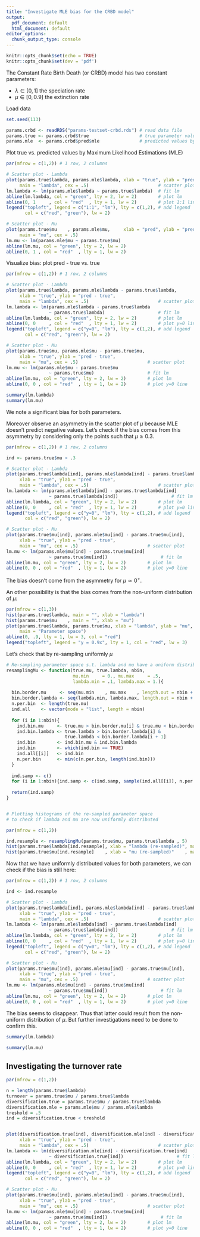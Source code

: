 ```yaml
---
title: "Investigate MLE bias for the CRBD model"
output:
  pdf_document: default
  html_document: default
editor_options: 
  chunk_output_type: console
---
```


```r
knitr::opts_chunk$set(echo = TRUE)
knitr::opts_chunk$set(dev = 'pdf')
```


The Constant Rate Birth Death (or CRBD) model has two constant parameters: 

* $\lambda \in [0,1]$ the speciation rate
* $\mu \in [0,0.9]$ the extinction rate

Load data 

```r
set.seed(113)

params.crbd <- readRDS("params-testset-crbd.rds") # read data file 
params.true <- params.crbd$true                   # true parameter values  
params.mle  <- params.crbd$pred$mle               # predicted values by MLE
```

Plot true vs. predicted values by Maximum Likelihood Estimations (MLE)

```r

par(mfrow = c(1,2)) # 1 row, 2 columns

# Scatter plot - Lambda
plot(params.true$lambda, params.mle$lambda, xlab = "true", ylab = "pred",
     main = "lambda", cex = .5)                          # scatter plot 
lm.lambda <- lm(params.mle$lambda ~ params.true$lambda)  # fit lm
abline(lm.lambda, col = "green", lty = 2, lw = 2)        # plot lm
abline(0, 1     , col = "red"  , lty = 1, lw = 2)        # plot 1:1 line
legend("topleft", legend = c("1:1", "lm"), lty = c(1,2), # add legend
       col = c("red", "green"), lw = 2)

# Scatter plot - Mu
plot(params.true$mu    , params.mle$mu,     xlab = "pred", ylab = "pred", 
     main = "mu", cex = .5)
lm.mu <- lm(params.mle$mu ~ params.true$mu)
abline(lm.mu, col = "green", lty = 2, lw = 2)
abline(0, 1 , col = "red"  , lty = 1, lw = 2)
```

Visualize bias: plot pred - true vs. true 

```r
par(mfrow = c(1,2)) # 1 row, 2 columns

# Scatter plot - Lambda
plot(params.true$lambda, params.mle$lambda - params.true$lambda, 
     xlab = "true", ylab = "pred - true",
     main = "lambda", cex = .5)                          # scatter plot 
lm.lambda <- lm(params.mle$lambda - params.true$lambda 
                ~ params.true$lambda)                    # fit lm
abline(lm.lambda, col = "green", lty = 2, lw = 2)        # plot lm
abline(0, 0     , col = "red"  , lty = 1, lw = 2)        # plot y=0 line
legend("topleft", legend = c("y=0", "lm"), lty = c(1,2), # add legend
       col = c("red", "green"), lw = 2)

# Scatter plot - Mu
plot(params.true$mu, params.mle$mu - params.true$mu, 
     xlab = "true", ylab = "pred - true",
     main = "mu", cex = .5)                          # scatter plot 
lm.mu <- lm(params.mle$mu - params.true$mu 
                ~ params.true$mu)                    # fit lm
abline(lm.mu, col = "green", lty = 2, lw = 2)        # plot lm
abline(0, 0 , col = "red"  , lty = 1, lw = 2)        # plot y=0 line
```


```r
summary(lm.lambda) 
summary(lm.mu)
```


We note a significant bias for both parameters.

Moreover observe an asymmetry in the scatter plot of $\mu$ because MLE doesn't
predict negative values. Let's check if the bias comes from this asymmetry by
considering only the points such that $\mu \geq 0.3$.

```r
par(mfrow = c(1,2)) # 1 row, 2 columns

ind <- params.true$mu > .3

# Scatter plot - Lambda
plot(params.true$lambda[ind], params.mle$lambda[ind] - params.true$lambda[ind], 
     xlab = "true", ylab = "pred - true",
     main = "lambda", cex = .5)                          # scatter plot 
lm.lambda <- lm(params.mle$lambda[ind] - params.true$lambda[ind] 
                ~ params.true$lambda[ind])                    # fit lm
abline(lm.lambda, col = "green", lty = 2, lw = 2)        # plot lm
abline(0, 0     , col = "red"  , lty = 1, lw = 2)        # plot y=0 line
legend("topleft", legend = c("y=0", "lm"), lty = c(1,2), # add legend
       col = c("red", "green"), lw = 2)

# Scatter plot - Mu
plot(params.true$mu[ind], params.mle$mu[ind] - params.true$mu[ind], 
     xlab = "true", ylab = "pred - true",
     main = "mu", cex = .5)                          # scatter plot 
lm.mu <- lm(params.mle$mu[ind] - params.true$mu[ind] 
                ~ params.true$mu[ind])                    # fit lm
abline(lm.mu, col = "green", lty = 2, lw = 2)        # plot lm
abline(0, 0 , col = "red"  , lty = 1, lw = 2)        # plot y=0 line
```

The bias doesn't come from the asymmetry for $\mu \simeq 0^+$. 

An other possibility is that the bias comes from the non-uniform distribution of 
$\mu$:
```r
par(mfrow = c(1,3))
hist(params.true$lambda, main = "", xlab = "lambda")
hist(params.true$mu    , main = "", xlab = "mu")
plot(params.true$lambda, params.true$mu, xlab = "lambda", ylab = "mu", cex = .2,
     main = "Parameter space")
abline(0, .9, lty = 1, lw = 3, col = "red")
legend("topleft", legend = "y = 0.9x", lty = 1, col = "red", lw = 3)
```


Let's check that by re-sampling uniformly $\mu$

```r

# Re-sampling parameter space s.t. lambda and mu have a uniform distribution
resamplingMu <- function(true.mu, true.lambda, nbin,
                         mu.min     = 0., mu.max     = .5,
                         lambda.min = .1, lambda.max = 1.){
  
  bin.border.mu     <- seq(mu.min    , mu.max    , length.out = nbin + 1)
  bin.border.lambda <- seq(lambda.min, lambda.max, length.out = nbin + 1)
  n.per.bin  <- length(true.mu)
  ind.all    <- vector(mode = "list", length = nbin)
  
  for (i in 1:nbin){
    ind.bin.mu     <- true.mu > bin.border.mu[i] & true.mu < bin.border.mu[i + 1]
    ind.bin.lambda <- true.lambda > bin.border.lambda[i] &
                      true.lambda < bin.border.lambda[i + 1]
    ind.bin        <- ind.bin.mu & ind.bin.lambda
    ind.bin        <- which(ind.bin == TRUE)
    ind.all[[i]]   <- ind.bin
    n.per.bin      <- min(c(n.per.bin, length(ind.bin)))
  }
  
  ind.samp <- c()
  for (i in 1:nbin){ind.samp <- c(ind.samp, sample(ind.all[[i]], n.per.bin))}
  
  return(ind.samp)
}


# Plotting histograms of the re-sampled parameter space 
# to check if lambda and mu are now uniformly distributed

par(mfrow = c(1,2))

ind.resample <- resamplingMu(params.true$mu, params.true$lambda , 5)
hist(params.true$lambda[ind.resample], xlab = "lambda (re-sampled)", main = "")
hist(params.true$mu[ind.resample]    , xlab = "mu (re-sampled)"    , main = "")
```

Now that we have uniformly distributed values for both parameters, we can 
check if the bias is still here:

```r
par(mfrow = c(1,2)) # 1 row, 2 columns

ind <- ind.resample

# Scatter plot - Lambda
plot(params.true$lambda[ind], params.mle$lambda[ind] - params.true$lambda[ind], 
     xlab = "true", ylab = "pred - true",
     main = "lambda", cex = .5)                          # scatter plot 
lm.lambda <- lm(params.mle$lambda[ind] - params.true$lambda[ind] 
                ~ params.true$lambda[ind])                    # fit lm
abline(lm.lambda, col = "green", lty = 2, lw = 2)        # plot lm
abline(0, 0     , col = "red"  , lty = 1, lw = 2)        # plot y=0 line
legend("topleft", legend = c("y=0", "lm"), lty = c(1,2), # add legend
       col = c("red", "green"), lw = 2)

# Scatter plot - Mu
plot(params.true$mu[ind], params.mle$mu[ind] - params.true$mu[ind], 
     xlab = "true", ylab = "pred - true",
     main = "mu", cex = .5)                          # scatter plot 
lm.mu <- lm(params.mle$mu[ind] - params.true$mu[ind] 
                ~ params.true$mu[ind])                    # fit lm
abline(lm.mu, col = "green", lty = 2, lw = 2)        # plot lm
abline(0, 0 , col = "red"  , lty = 1, lw = 2)        # plot y=0 line
```

The bias seems to disappear. Thus that latter could result from the 
non-uniform distribution of $\mu$. But further investigations need to be done 
to confirm this.

```r
summary(lm.lambda)
```

```r
summary(lm.mu)
```

## Investigating the turnover rate 

```r
par(mfrow = c(1,2))

n = length(params.true$lambda)
turnover = params.true$mu / params.true$lambda 
diversification.true = params.true$mu / params.true$lambda 
diversification.mle = params.mle$mu / params.mle$lambda  
treshold = .5
ind = diversification.true < treshold


plot(diversification.true[ind], diversification.mle[ind] - diversification.true[ind], 
     xlab = "true", ylab = "pred - true",
     main = "lambda", cex = .5)                          # scatter plot 
lm.lambda <- lm(diversification.mle[ind] - diversification.true[ind] 
                ~ diversification.true[ind])                    # fit lm
abline(lm.lambda, col = "green", lty = 2, lw = 2)        # plot lm
abline(0, 0     , col = "red"  , lty = 1, lw = 2)        # plot y=0 line
legend("topleft", legend = c("y=0", "lm"), lty = c(1,2), # add legend
       col = c("red", "green"), lw = 2)

# Scatter plot - Mu
plot(params.true$mu[ind], params.mle$mu[ind] - params.true$mu[ind], 
     xlab = "true", ylab = "pred - true",
     main = "mu", cex = .5)                          # scatter plot 
lm.mu <- lm(params.mle$mu[ind] - params.true$mu[ind] 
                ~ params.true$mu[ind])                    # fit lm
abline(lm.mu, col = "green", lty = 2, lw = 2)        # plot lm
abline(0, 0 , col = "red"  , lty = 1, lw = 2)        # plot y=0 line

```






